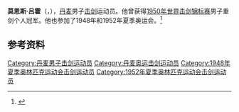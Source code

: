 {{NoteTA|G1=Sports}}
'''莫恩斯·吕霍'''（{{lang-da|Mogens Lüchow}}，{{bd|1918年|5月13日|1989年|3月20日|}}），[[丹麦|丹麦]]男子[[击剑|击剑]]运动员。他曾获得[[1950年世界击剑锦标赛|1950年世界击剑锦标赛]]男子重剑个人冠军。他也参加了1948年和1952年夏季奥运会。<ref>{{Cite web|title=Mogens LÜCHOW|url=https://www.olympic.org/mogens-luchow|accessdate=2021-03-13|date=2021-03-09|work=International Olympic Committee|language=en}}</ref>

== 参考资料 ==
{{reflist}}

{{世界击剑锦标赛男子重剑个人冠军}}

{{Authority control}}
{{DEFAULTSORT:Lüchow, Mogens}}
[[Category:丹麦男子击剑运动员|Category:丹麦男子击剑运动员]]
[[Category:丹麦奥运击剑运动员|Category:丹麦奥运击剑运动员]]
[[Category:1948年夏季奥林匹克运动会击剑运动员|Category:1948年夏季奥林匹克运动会击剑运动员]]
[[Category:1952年夏季奥林匹克运动会击剑运动员|Category:1952年夏季奥林匹克运动会击剑运动员]]